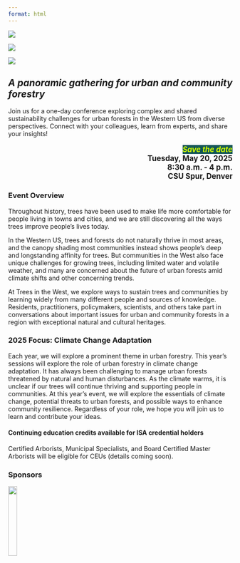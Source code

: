 ```yaml
---
format: html
---
```

::: {layout-ncol="3" layout-nrow="1"}
![](images/DSCF5094.jpg)

![](images/DSCF6269.jpg)

![](images/DSCF6371.jpg)
:::

## [*A panoramic gathering for urban and community forestry*]{.energy-heading}

Join us for a one-day conference exploring complex and shared
sustainability challenges for urban forests in the Western US from
diverse perspectives. Connect with your colleagues, learn from experts,
and share your insights!

::: {style="text-align: right; font-size: 1.2em"}
[***Save the date***]{style="color: #CFFC00; background-color: #105456; font-weight: 500;"}  
**Tuesday, May 20, 2025**  
**8:30 a.m. - 4 p.m.**  
**CSU Spur, Denver**
:::

### Event Overview

Throughout history, trees have been used to make life more comfortable
for people living in towns and cities, and we are still discovering
all the ways trees improve people's lives today.

In the Western US, trees and forests do not naturally thrive in most areas, 
and the canopy shading most communities instead shows people's
deep and longstanding affinity for trees. But communities in the West
also face unique challenges for growing trees, including limited water
and volatile weather, and many are concerned about the future of urban
forests amid climate shifts and other concerning trends.

At Trees in the West, we explore ways to sustain trees and communities
by learning widely from many different people and sources of knowledge.
Residents, practitioners, policymakers, scientists, and others take part
in conversations about important issues for urban and community forests
in a region with exceptional natural and cultural heritages.

### 2025 Focus: Climate Change Adaptation

Each year, we will explore a prominent theme in urban forestry. This
year's sessions will explore the role of urban forestry in climate
change adaptation. It has always been challenging to manage urban forests threatened by natural and human disturbances. As the climate warms, it is unclear if our trees will continue thriving and supporting people in communities. At this year's event, we will explore the essentials of climate change, potential threats to urban forests, and possible ways to enhance community resilience. Regardless of your role, we hope you will join us to learn and contribute your ideas. 

#### Continuing education credits available for ISA credential holders
Certified Arborists, Municipal Specialists, and Board Certified Master Arborists will be eligible for CEUs (details coming soon). 

### Sponsors

![](images/usfs.png){width=20%}
